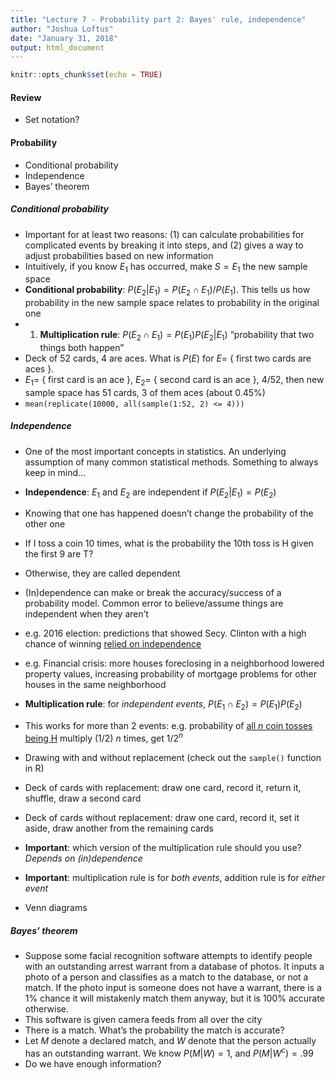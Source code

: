 ```yaml
---
title: "Lecture 7 - Probability part 2: Bayes' rule, independence"
author: "Joshua Loftus"
date: "January 31, 2018"
output: html_document
---
```


```r
knitr::opts_chunk$set(echo = TRUE)
```

#### Review

- Set notation? 

#### Probability

- Conditional probability
- Independence
- Bayes' theorem

##### Conditional probability

- Important for at least two reasons: (1) can calculate probabilities for complicated events by breaking it into steps, and (2) gives a way to adjust probabilities based on new information
- Intuitively, if you know $E_1$ has occurred, make $S = E_1$ the new sample space
- **Conditional probability**: $P(E_2 | E_1) = P(E_2 \cap E_1)/P(E_1)$. This tells us how probability in the new sample space relates to probability in the original one
- (1) **Multiplication rule**: $P(E_2 \cap E_1) = P(E_1)P(E_2 | E_1)$ "probability that two things both happen"
- Deck of 52 cards, 4 are aces. What is $P(E)$ for $E =$ \{ first two cards are aces \}.
- $E_1 =$ \{ first card is an ace \}, $E_2 =$ \{ second card is an ace \}, 4/52, then new sample space has 51 cards, 3 of them aces (about 0.45\%)
- `mean(replicate(10000, all(sample(1:52, 2) <= 4)))`

##### Independence

- One of the most important concepts in statistics. An underlying assumption of many common statistical methods. Something to always keep in mind... 
- **Independence**: $E_1$ and $E_2$ are independent if $P(E_2 | E_1) = P(E_2)$
- Knowing that one has happened doesn't change the probability of the other one
- If I toss a coin 10 times, what is the probability the 10th toss is H given the first 9 are T?
- Otherwise, they are called dependent
- (In)dependence can make or break the accuracy/success of a probability model. Common error to believe/assume things are independent when they aren't
- e.g. 2016 election: predictions that showed Secy. Clinton with a high chance of winning [relied on independence](https://www.quantamagazine.org/why-nate-silver-sam-wang-and-everyone-else-were-wrong-part-2-20161111/)
- e.g. Financial crisis: more houses foreclosing in a neighborhood lowered property values, increasing probability of mortgage problems for other houses in the same neighborhood

- **Multiplication rule**: for *independent events*, $P(E_1 \cap E_2) = P(E_1)P(E_2)$
- This works for more than 2 events: e.g. probability of [all $n$ coin tosses being H](https://www.youtube.com/watch?v=gOwLEVQGbrM) multiply (1/2) $n$ times, get $1/2^n$

- Drawing with and without replacement (check out the <code>sample()</code> function in R)
- Deck of cards with replacement: draw one card, record it, return it, shuffle, draw a second card
- Deck of cards without replacement: draw one card, record it, set it aside, draw another from the remaining cards

- **Important**: which version of the multiplication rule should you use? *Depends on (in)dependence*
- **Important**: multiplication rule is for *both events*, addition rule is for *either event*
- Venn diagrams

##### Bayes' theorem

- Suppose some facial recognition software attempts to identify people with an outstanding arrest warrant from a database of photos. It inputs a photo of a person and classifies as a match to the database, or not a match. If the photo input is someone does not have a warrant, there is a 1\% chance it will mistakenly match them anyway, but it is 100\% accurate otherwise.
- This software is given camera feeds from all over the city
- There is a match. What's the probability the match is accurate?
- Let $M$ denote a declared match, and $W$ denote that the person actually has an outstanding warrant. We know $P(M | W) = 1$, and $P(M | W^c) = .99$
- Do we have enough information?

